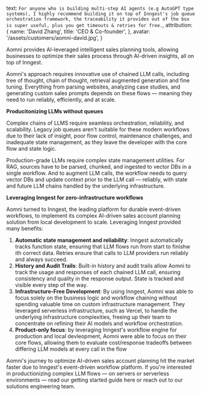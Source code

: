   text: `For anyone who is building multi-step AI agents (e.g AutoGPT type
systems), I highly recommend building it on top of Inngest's job queue
orchestration framework, the traceability it provides out of the box is
super useful, plus you get timeouts & retries for free.`,
  attribution: {
    name: 'David Zhang',
    title: 'CEO & Co-founder',
  },
  avatar: '/assets/customers/aomni-david.jpg',
}

Aomni provides AI-leveraged intelligent sales planning tools, allowing businesses to optimize their sales process through AI-driven insights, all on top of Inngest.

Aomni's approach requires innovative use of chained LLM calls, including tree of thought, chain of thought, retrieval augmented generation and fine tuning.  Everything from parsing websites, analyzing case studies, and generating custom sales prompts depends on these flows — meaning they need to run reliably, efficiently, and at scale.

**Producitonizing LLMs without queues**

Complex chains of LLMS require seamless orchestration, reliability, and scalability.  Legacy job queues aren't suitable for these modern workflows due to their lack of insight, poor flow control, maintenance challenges, and inadequate state management, as they leave the developer with the core flow and state logic.

Production-grade LLMs require complex state management utilities.  For RAG, sources have to be parsed, chunked, and ingested to vector DBs in a single workflow.  And to augment LLM calls, the workflow needs to query vector DBs and update context prior to the LLM call — reliably, with state and future LLM chains handled by the underlying infrastructure.

**Leveraging Inngest for zero-infrastructure workflows**

Aomni turned to Inngest, the leading platform for durable event-driven workflows, to implement its complex AI-driven sales account planning solution from local development to scale.  Leveraging Inngest provided many benefits:

1. **Automatic state management and reliability**: Inngest automatically tracks function state, ensuring that LLM flows run from start to finishw ith correct data.  Retries ensure that calls to LLM providers run reliably and always succeed.
2. **History and Audit Trails**: Built-in history and audit trails allow Aomni to track the usage and responses of each chained LLM call, ensuring consistency and quality in the response output.  State is tracked and visible every step of the way.
3. **Infrastructure-Free Development**: By using Inngest, Aomni was able to focus solely on the business logic and workflow chaining without spending valuable time on custom infrastructure management. They leveraged serverless infrastructure, such as Vercel, to handle the underlying infrastructure complexities, freeing up their team to concentrate on refining their AI models and workflow orchestration.
4. **Product-only focus**: by leveraging Inngest's workflow engine for production and local devleopment, Aomni were able to focus on their core flows, allowing them to evaluate cost/response tradeoffs between differing LLM models at every call in the flow

Aomni's journey to optimize AI-driven sales account planning hit the market faster due to Inngest's event-driven workflow platform.  If you're interested in productionizing complex LLM flows — on servers or serverless environments — read our getting started guide here or reach out to our solutions engineering team.